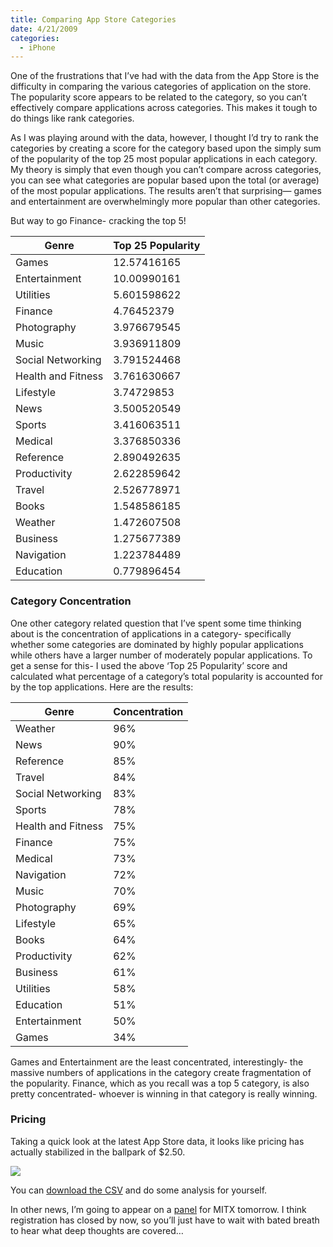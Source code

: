 ```yaml
---
title: Comparing App Store Categories
date: 4/21/2009
categories:
  - iPhone
---
```


One of the frustrations that I've had with the data from the App Store is the difficulty in comparing the various categories of application on the store. The popularity score appears to be related to the category, so you can't effectively compare applications across categories. This makes it tough to do things like rank categories.

As I was playing around with the data, however, I thought I'd try to rank the categories by creating a score for the category based upon the simply sum of the popularity of the top 25 most popular applications in each category. My theory is simply that even though you can't compare across categories, you can see what categories are popular based upon the total (or average) of the most popular applications. The results aren't that surprising--- games and entertainment are overwhelmingly more popular than other categories.

But way to go Finance- cracking the top 5!

| **Genre**          | **Top 25 Popularity** |
|--------------------|-----------------------|
| Games              | 12.57416165           |
| Entertainment      | 10.00990161           |
| Utilities          | 5.601598622           |
| Finance            | 4.76452379            |
| Photography        | 3.976679545           |
| Music              | 3.936911809           |
| Social Networking  | 3.791524468           |
| Health and Fitness | 3.761630667           |
| Lifestyle          | 3.74729853            |
| News               | 3.500520549           |
| Sports             | 3.416063511           |
| Medical            | 3.376850336           |
| Reference          | 2.890492635           |
| Productivity       | 2.622859642           |
| Travel             | 2.526778971           |
| Books              | 1.548586185           |
| Weather            | 1.472607508           |
| Business           | 1.275677389           |
| Navigation         | 1.223784489           |
| Education          | 0.779896454           |

### Category Concentration

One other category related question that I've spent some time thinking about is the concentration of applications in a category- specifically whether some categories are dominated by highly popular applications while others have a larger number of moderately popular applications. To get a sense for this- I used the above 'Top 25 Popularity' score and calculated what percentage of a category's total popularity is accounted for by the top applications. Here are the results:

| Genre              | Concentration |
|--------------------|---------------|
| Weather            | 96%           |
| News               | 90%           |
| Reference          | 85%           |
| Travel             | 84%           |
| Social Networking  | 83%           |
| Sports             | 78%           |
| Health and Fitness | 75%           |
| Finance            | 75%           |
| Medical            | 73%           |
| Navigation         | 72%           |
| Music              | 70%           |
| Photography        | 69%           |
| Lifestyle          | 65%           |
| Books              | 64%           |
| Productivity       | 62%           |
| Business           | 61%           |
| Utilities          | 58%           |
| Education          | 51%           |
| Entertainment      | 50%           |
| Games              | 34%           |

Games and Entertainment are the least concentrated, interestingly- the massive numbers of applications in the category create fragmentation of the popularity. Finance, which as you recall was a top 5 category, is also pretty concentrated- whoever is winning in that category is really winning.

### Pricing

Taking a quick look at the latest App Store data, it looks like pricing has actually stabilized in the ballpark of \$2.50.

![](1.png)

You can [download the CSV](application-data.csv) and do some analysis for yourself.

In other news, I'm going to appear on a [panel](http://www.mitx.org/events/1828.cfm) for MITX tomorrow. I think registration has closed by now, so you'll just have to wait with bated breath to hear what deep thoughts are covered...

 
